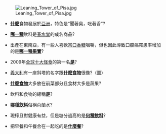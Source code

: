 [[File:Leaning_Tower_of_Pisa.jpg|right]]
*'''[[臭豆腐|什麼]]'''食物發展於[[亞洲|亞洲]]，特色是“聞著臭，吃著香”?

*'''[[珍珠奶茶|哪一種]]'''飲料是[[春水堂|春水堂]]的成名商品?

*出產在東南亞，有一些人喜歡當[[口香糖|口香糖]]咀嚼，但也因此導致口腔癌罹患率增加的是'''[[檳榔|哪一種果實]]'''?

*2009年[[全球十大怪食|全球十大怪食]]的第一名'''[[米血糕|是]]'''?

*[[義大利|義大利]]有一座斜塔的名字跟'''[[比萨饼|什麼食物]]'''很像?（圖）

*'''[[沙律|什麼食物]]'''大多放在前菜部分且食材大多是蔬果?

*飲料和食物的總稱'''[[飲食|是]]'''?

*'''[[碳酸飲料|哪種飲料]]'''俗稱荷蘭水?

*現榨且對健康有益，但是糖分過高的是'''[[果汁|何種飲料]]'''?

*把早餐和午餐合在一起吃的是'''[[早午餐|什麼餐]]'''?